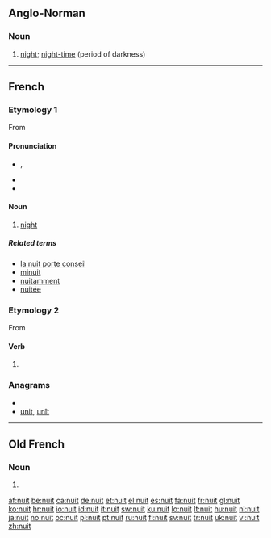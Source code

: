 ==Anglo-Norman==

===Noun===
{{xno-noun|f|nuiz|nuit|nuiz}}

# [[night]]; [[night-time]] (period of darkness)

----

==French==

===Etymology 1===
From {{etyl|la|fr}} {{term|nox|lang=la}}

====Pronunciation====
* {{IPA|/nɥi/|lang=fr}}, {{SAMPA|/nHi/}}
* {{audio|Fr-nuit.ogg|audio (une nuit)}}
* {{homophones|nui|nuis|nuits|lang=fr}}

====Noun====
{{fr-noun|f}}

# [[night]]

=====Related terms=====
* [[la nuit porte conseil]]
* [[minuit]]
* [[nuitamment]]
* [[nuitée]]

===Etymology 2===
From {{l|fr|nuire}}

====Verb====
{{fr-verb-form}}

# {{form of|third person singular present|nuire|lang=French}}

===Anagrams===
* {{alphagram|intu}}
* [[unit#French|unit]], [[unît#French|unît]]

----

==Old French==

===Noun===
{{fro-noun|f|nuiz|nuit|nuiz}}

# {{alternative form of|[[noit#Old French|noit]]|lang=fro}}

[[af:nuit]]
[[be:nuit]]
[[ca:nuit]]
[[de:nuit]]
[[et:nuit]]
[[el:nuit]]
[[es:nuit]]
[[fa:nuit]]
[[fr:nuit]]
[[gl:nuit]]
[[ko:nuit]]
[[hr:nuit]]
[[io:nuit]]
[[id:nuit]]
[[it:nuit]]
[[sw:nuit]]
[[ku:nuit]]
[[lo:nuit]]
[[lt:nuit]]
[[hu:nuit]]
[[nl:nuit]]
[[ja:nuit]]
[[no:nuit]]
[[oc:nuit]]
[[pl:nuit]]
[[pt:nuit]]
[[ru:nuit]]
[[fi:nuit]]
[[sv:nuit]]
[[tr:nuit]]
[[uk:nuit]]
[[vi:nuit]]
[[zh:nuit]]